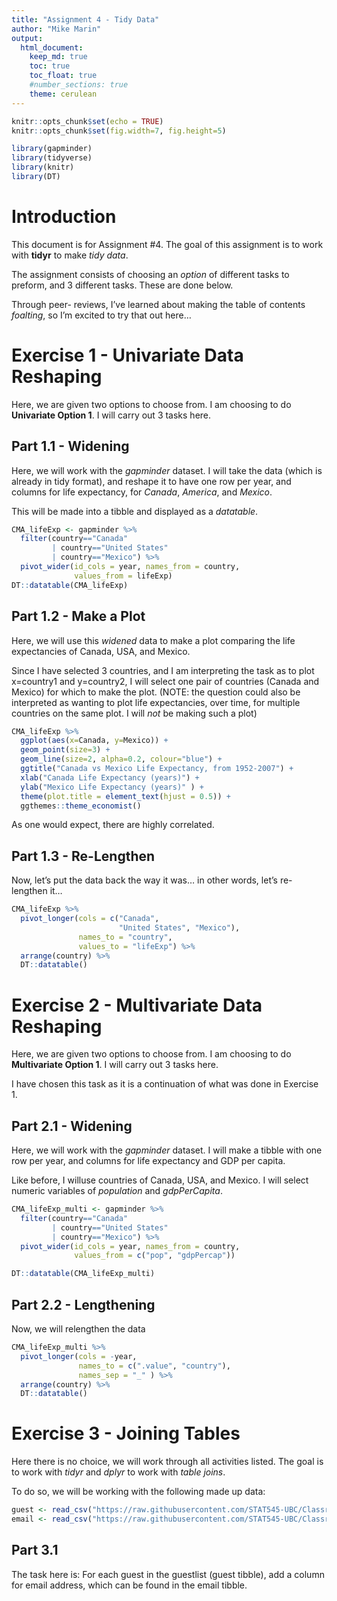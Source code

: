 ```yaml
---
title: "Assignment 4 - Tidy Data"
author: "Mike Marin"
output: 
  html_document:
    keep_md: true
    toc: true
    toc_float: true
    #number_sections: true
    theme: cerulean
---
```


```r
knitr::opts_chunk$set(echo = TRUE)
knitr::opts_chunk$set(fig.width=7, fig.height=5)
```

```r
library(gapminder)
library(tidyverse)
library(knitr)
library(DT)
```



# Introduction

This document is for Assignment #4.  The goal of this assignment is to work with __tidyr__ to make _tidy data_.  

The assignment consists of choosing an _option_ of different tasks to preform, and 3 different tasks.  These are done below.

Through peer- reviews, I've learned about making the table of contents _foalting_, so I'm excited to try that out here...

# Exercise 1 - Univariate Data Reshaping

Here, we are given two options to choose from.  I am choosing to do __Univariate Option 1__.  I will carry out 3 tasks here.

## Part 1.1 - Widening

Here, we will work with the _gapminder_ dataset.  I will take the data (which is already in tidy format), and reshape it to have one row per year, and columns for life expectancy, for _Canada_, _America_, and _Mexico_.

This will be made into a tibble and displayed as a _datatable_.

```r
CMA_lifeExp <- gapminder %>% 
  filter(country=="Canada" 
         | country=="United States" 
         | country=="Mexico") %>% 
  pivot_wider(id_cols = year, names_from = country, 
              values_from = lifeExp) 
DT::datatable(CMA_lifeExp)
```


## Part 1.2 - Make a Plot

Here, we will use this _widened_ data to make a plot comparing the life expectancies of Canada, USA, and Mexico.

Since I have selected 3 countries, and I am interpreting the task as to plot x=country1 and y=country2, I will select one pair of countries (Canada and Mexico) for which to make the plot. (NOTE: the question could also be interpreted as wanting to plot life expectancies, over time, for multiple countries on the same plot.  I will _not_ be making such a plot)

```r
CMA_lifeExp %>% 
  ggplot(aes(x=Canada, y=Mexico)) +
  geom_point(size=3) +
  geom_line(size=2, alpha=0.2, colour="blue") +
  ggtitle("Canada vs Mexico Life Expectancy, from 1952-2007") +
  xlab("Canada Life Expectancy (years)") +
  ylab("Mexico Life Expectancy (years)" ) +
  theme(plot.title = element_text(hjust = 0.5)) +
  ggthemes::theme_economist()

```

As one would expect, there are highly correlated. 


## Part 1.3 - Re-Lengthen

Now, let's put the data back the way it was... in other words, let's re-lengthen it...

```r
CMA_lifeExp %>% 
  pivot_longer(cols = c("Canada", 
                        "United States", "Mexico"), 
               names_to = "country", 
               values_to = "lifeExp") %>% 
  arrange(country) %>%
  DT::datatable()
```


# Exercise 2 - Multivariate Data Reshaping

Here, we are given two options to choose from.  I am choosing to do __Multivariate Option 1__.  I will carry out 3 tasks here.

I have chosen this task as it is a continuation of what was done in Exercise 1.


## Part 2.1 - Widening

Here, we will work with the _gapminder_ dataset.  I will make a tibble with one row per year, and columns for life expectancy and GDP per capita.

Like before, I willuse countries of Canada, USA, and Mexico.  I will select numeric variables of _population_ and _gdpPerCapita_.


```r
CMA_lifeExp_multi <- gapminder %>% 
  filter(country=="Canada" 
         | country=="United States" 
         | country=="Mexico") %>% 
  pivot_wider(id_cols = year, names_from = country, 
              values_from = c("pop", "gdpPercap"))

DT::datatable(CMA_lifeExp_multi)
```


## Part 2.2 - Lengthening

Now, we will relengthen the data

```r
CMA_lifeExp_multi %>% 
  pivot_longer(cols = -year,
               names_to = c(".value", "country"),
               names_sep = "_" ) %>% 
  arrange(country) %>% 
  DT::datatable()
```



# Exercise 3 - Joining Tables

Here there is no choice, we will work through all activities listed.  The goal is to work with _tidyr_ and _dplyr_ to work with _table joins_.

To do so, we will be working with the following made up data:

```r
guest <- read_csv("https://raw.githubusercontent.com/STAT545-UBC/Classroom/master/data/wedding/attend.csv")
email <- read_csv("https://raw.githubusercontent.com/STAT545-UBC/Classroom/master/data/wedding/emails.csv")
```



## Part 3.1 

The task here is:  For each guest in the guestlist (guest tibble), add a column for email address, which can be found in the email tibble.






